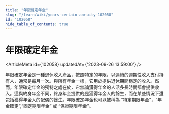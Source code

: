 ```yaml
---
title: "年限確定年金"
slug: "/learn/wiki/years-certain-annuity-102058"
id: "102058"
hide_table_of_contents: true
---
```



# 年限確定年金

<ArticleMeta id={102058} updatedAt={'2023-09-26 13:59:00'} />
<div className='border-solid border-b border-t-0 my-4 border-[var(--ifm-color-gray-300)]' />

年限確定年金是一種退休收入產品，按照特定的年限，以連續的週期性收入支付持有人，通常是每月一次。與所有年金一樣，它用於提供退休期間穩定的收入。然而，年限確定年金的獨特之處在於，它無論獲得年金的人活多長時間都會提供收入。這與終身年金不同，終身年金提供的是獲得年金人的餘生，而在某些情況下還包括獲得年金人的配偶的餘生。年限確定年金也可以被稱為 “特定期限年金”，“年金確定”,“固定期限年金” 或 “保證期限年金”。
